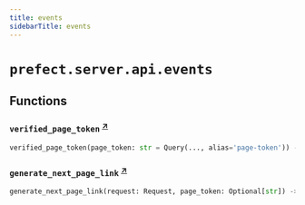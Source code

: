 ```yaml
---
title: events
sidebarTitle: events
---
```


# `prefect.server.api.events`

## Functions

### `verified_page_token` <sup><a href="https://github.com/prefecthq/prefect/blob/main/src/prefect/server/api/events.py#L165" target="_blank">↗</a></sup>

```python
verified_page_token(page_token: str = Query(..., alias='page-token')) -> str
```

### `generate_next_page_link` <sup><a href="https://github.com/prefecthq/prefect/blob/main/src/prefect/server/api/events.py#L246" target="_blank">↗</a></sup>

```python
generate_next_page_link(request: Request, page_token: Optional[str]) -> Optional[str]
```
